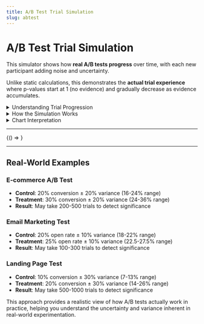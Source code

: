 ```yaml
---
title: A/B Test Trial Simulation
slug: abtest
---
```



# A/B Test Trial Simulation

This simulator shows how **real A/B tests progress** over time, with each new participant adding noise and uncertainty. 

Unlike static calculations, this demonstrates the **actual trial experience** where p-values start at 1 (no evidence) and gradually decrease as evidence accumulates.

<details>
   <summary>Understanding Trial Progression</summary>

   **The Real Problem**
   - **Static calculations** assume perfect knowledge
   - **Real trials** have variance and noise
   - **Each participant** adds uncertainty
   - **P-values fluctuate** as data accumulates

   **True Effects vs. Observed Effects**
   - **True Effect**: The actual underlying difference (e.g., 2% vs 3% conversion)
   - **Observed Effect**: What you measure (e.g., 1.8-2.2% vs 2.7-3.3% due to variance)

   **Variance Impact**
   - **Low Variance**: Quick detection of true effects
   - **High Variance**: Harder to detect true effects, requires more trials
   - **No Variance**: Perfect detection immediately (unrealistic)

</details>

<details> 
   <summary>How the Simulation Works</summary>

   **Parameters**
   1. **Base Effect**: Control group's true effect (e.g., 20)
   2. **Base Std**: Standard deviation as % of base effect (e.g., 20% = ±20% of 20 = 16-24)
   3. **Target Effect**: Treatment group's true effect (e.g., 30)
   4. **Target Std**: Standard deviation as % of target effect (e.g., 20% = ±20% of 30 = 24-36)

   **Simulation Process**
   1. **Start at p=1** (no evidence yet)
   2. **For each trial**: Simulate one observation for each group with variance
   3. **Accumulate data**: Keep running totals of successes/failures
   4. **Calculate p-value**: Use chi-square test on accumulated data
   5. **Calculate odds ratio**: From accumulated data
   6. **Plot progression**: Show how p-value and odds ratio evolve
</details>

<details>
   <summary>Chart Interpretation</summary>

   **Axes**
   - **X axis**: Trials - Number of runs accumulated
   - **Left Y-axis**: -Log₁₀(p-value) - lower means more significant
   - **Right Y-axis**: Odds Ratio - values > 1 favor treatment

   **Lines**
   - **Blue line**: P-value evolution (starts at p=1, becomes significant when crossing threshold)
   - **Red line**: Observed odds ratio (fluctuates due to variance)
   - **Gray dashed line**: Standard significance threshold (p=0.05)
   - **Orange dotted line**: Doubt-adjusted threshold (stricter early, standard later)

   **Key Insights**
   - **P-value starts at 1** (no evidence)
   - **Gradual decrease** as evidence accumulates
   - **High variance** makes detection harder
   - **Odds ratio fluctuates** around true value
   - **Doubt index** discounts early significance due to luck factor
   - **Sustained evidence** required for confirmation (5 consecutive trials)
</details>

---

<BrowserOnly>{() => <ABTestCalculator />}</BrowserOnly>

---


## Real-World Examples

### E-commerce A/B Test
- **Control**: 20% conversion ± 20% variance (16-24% range)
- **Treatment**: 30% conversion ± 20% variance (24-36% range)
- **Result**: May take 200-500 trials to detect significance

### Email Marketing Test
- **Control**: 20% open rate ± 10% variance (18-22% range)
- **Treatment**: 25% open rate ± 10% variance (22.5-27.5% range)
- **Result**: May take 100-300 trials to detect significance

### Landing Page Test
- **Control**: 10% conversion ± 30% variance (7-13% range)
- **Treatment**: 20% conversion ± 30% variance (14-26% range)
- **Result**: May take 500-1000 trials to detect significance

This approach provides a realistic view of how A/B tests actually work in practice, helping you understand the uncertainty and variance inherent in real-world experimentation.